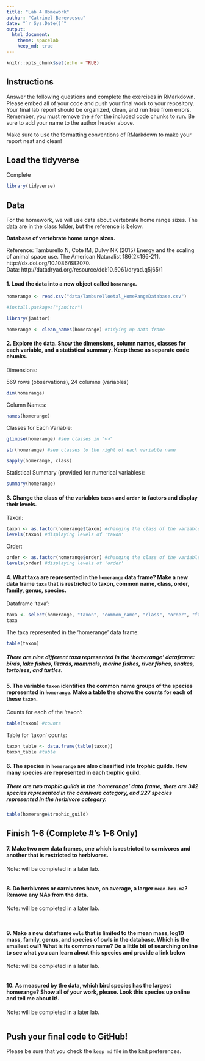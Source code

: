 ```yaml
---
title: "Lab 4 Homework"
author: "Catrinel Berevoescu"
date: "`r Sys.Date()`"
output:
  html_document: 
    theme: spacelab
    keep_md: true
---
```


```r
knitr::opts_chunk$set(echo = TRUE)
```

## Instructions   

Answer the following questions and complete the exercises in RMarkdown. Please embed all of your code and push your final work to your repository. Your final lab report should be organized, clean, and run free from errors. Remember, you must remove the `#` for the included code chunks to run. Be sure to add your name to the author header above.  

Make sure to use the formatting conventions of RMarkdown to make your report neat and clean!  

## Load the tidyverse  

Complete  

```r
library(tidyverse)
```

## Data  

For the homework, we will use data about vertebrate home range sizes. The data are in the class folder, but the reference is below.  

**Database of vertebrate home range sizes.**  

Reference: Tamburello N, Cote IM, Dulvy NK (2015) Energy and the scaling of animal space use. The American Naturalist 186(2):196-211. http://dx.doi.org/10.1086/682070.  
Data: http://datadryad.org/resource/doi:10.5061/dryad.q5j65/1  

#### 1. Load the data into a new object called `homerange`.   

```r
homerange <- read.csv("data/Tamburelloetal_HomeRangeDatabase.csv")
```

```r
#install.packages("janitor")
```

```r
library(janitor)
```

```r
homerange <- clean_names(homerange) #tidying up data frame
```

#### 2. Explore the data. Show the dimensions, column names, classes for each variable, and a statistical summary. Keep these as separate code chunks.  

Dimensions:

569 rows (observations), 24 columns (variables)

```r
dim(homerange)
```

Column Names:

```r
names(homerange)
```

Classes for Each Variable:  

```r
glimpse(homerange) #see classes in "<>"
```

```r
str(homerange) #see classes to the right of each variable name
```

```r
sapply(homerange, class)
```

Statistical Summary (provided for numerical variables):   

```r
summary(homerange)
```

#### 3. Change the class of the variables `taxon` and `order` to factors and display their levels.  

Taxon:

```r
taxon <- as.factor(homerange$taxon) #changing the class of the variables 'taxon' to factors
levels(taxon) #displaying levels of 'taxon'
```

Order:

```r
order <- as.factor(homerange$order) #changing the class of the variables 'order' to factors
levels(order) #displaying levels of 'order'
```

#### 4. What taxa are represented in the `homerange` data frame? Make a new data frame `taxa` that is restricted to taxon, common name, class, order, family, genus, species.  

Dataframe 'taxa':

```r
taxa <- select(homerange, "taxon", "common_name", "class", "order", "family", "genus", "species")
taxa
```

The taxa represented in the 'homerange' data frame:

```r
table(taxon)
```
##### There are nine different taxa represented in the 'homerange' dataframe: birds, lake fishes, lizards, mammals, marine fishes, river fishes, snakes, tortoises, and turtles.

#### 5. The variable `taxon` identifies the common name groups of the species represented in `homerange`. Make a table the shows the counts for each of these `taxon`.  

Counts for each of the 'taxon':

```r
table(taxon) #counts
```

Table for 'taxon' counts:

```r
taxon_table <- data.frame(table(taxon))
taxon_table #table
```

#### 6. The species in `homerange` are also classified into trophic guilds. How many species are represented in each trophic guild.  

##### There are two trophic guilds in the 'homerange' data frame, there are 342 species represented in the carnivore category, and 227 species represented in the herbivore category.

```r
table(homerange$trophic_guild)
```

## Finish 1-6 (Complete #'s 1-6 Only)

#### 7. Make two new data frames, one which is restricted to carnivores and another that is restricted to herbivores.   

Note: will be completed in a later lab. 

```r

```

#### 8. Do herbivores or carnivores have, on average, a larger `mean.hra.m2`? Remove any NAs from the data.   

Note: will be completed in a later lab.  

```r

```

```r

```

#### 9. Make a new dataframe `owls` that is limited to the mean mass, log10 mass, family, genus, and species of owls in the database. Which is the smallest owl? What is its common name? Do a little bit of searching online to see what you can learn about this species and provide a link below   

Note: will be completed in a later lab. 

```r

```

#### 10. As measured by the data, which bird species has the largest homerange? Show all of your work, please. Look this species up online and tell me about it!.    

Note: will be completed in a later lab. 

```r

```

## Push your final code to GitHub!
Please be sure that you check the `keep md` file in the knit preferences.   